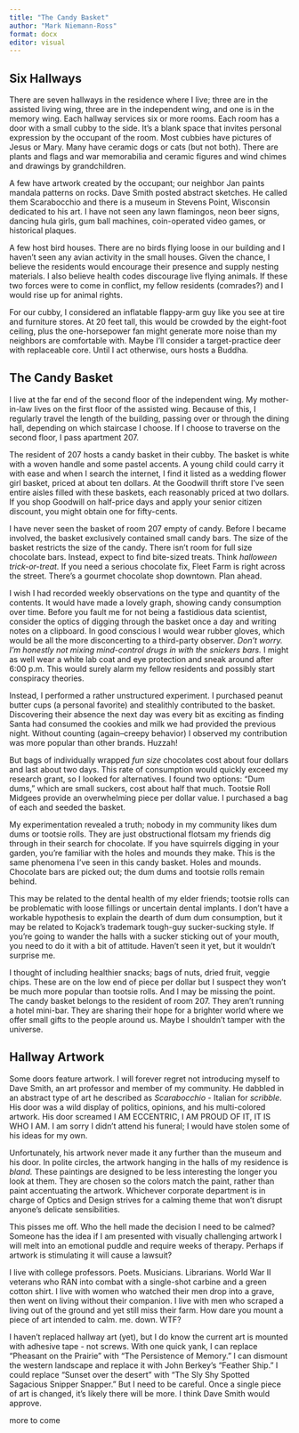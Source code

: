 ```yaml
---
title: "The Candy Basket"
author: "Mark Niemann-Ross"
format: docx
editor: visual
---
```


## Six Hallways

There are seven hallways in the residence where I live; three are in the assisted living wing, three are in the independent wing, and one is in the memory wing. Each hallway services six or more rooms. Each room has a door with a small cubby to the side. It's a blank space that invites personal expression by the occupant of the room. Most cubbies have pictures of Jesus or Mary. Many have ceramic dogs or cats (but not both). There are plants and flags and war memorabilia and ceramic figures and wind chimes and drawings by grandchildren.

A few have artwork created by the occupant; our neighbor Jan paints mandala patterns on rocks. Dave Smith posted abstract sketches. He called them Scarabocchio and there is a museum in Stevens Point, Wisconsin dedicated to his art. I have not seen any lawn flamingos, neon beer signs, dancing hula girls, gum ball machines, coin-operated video games, or historical plaques.

A few host bird houses. There are no birds flying loose in our building and I haven't seen any avian activity in the small houses. Given the chance, I believe the residents would encourage their presence and supply nesting materials. I also believe health codes discourage live flying animals. If these two forces were to come in conflict, my fellow residents (comrades?) and I would rise up for animal rights.

For our cubby, I considered an inflatable flappy-arm guy like you see at tire and furniture stores. At 20 feet tall, this would be crowded by the eight-foot ceiling, plus the one-horsepower fan might generate more noise than my neighbors are comfortable with. Maybe I'll consider a target-practice deer with replaceable core. Until I act otherwise, ours hosts a Buddha. 

## The Candy Basket

I live at the far end of the second floor of the independent wing. My mother-in-law lives on the first floor of the assisted wing. Because of this, I regularly travel the length of the building, passing over or through the dining hall, depending on which staircase I choose. If I choose to traverse on the second floor, I pass apartment 207.

The resident of 207 hosts a candy basket in their cubby. The basket is white with a woven handle and some pastel accents. A young child could carry it with ease and when I search the internet, I find it listed as a wedding flower girl basket, priced at about ten dollars. At the Goodwill thrift store I've seen entire aisles filled with these baskets, each reasonably priced at two dollars. If you shop Goodwill on half-price days and apply your senior citizen discount, you might obtain one for fifty-cents.

I have never seen the basket of room 207 empty of candy. Before I became involved, the basket exclusively contained small candy bars. The size of the basket restricts the size of the candy. There isn't room for full size chocolate bars. Instead, expect to find bite-sized treats. Think *halloween trick-or-treat.* If you need a serious chocolate fix, Fleet Farm is right across the street. There's a gourmet chocolate shop downtown. Plan ahead.

I wish I had recorded weekly observations on the type and quantity of the contents. It would have made a lovely graph, showing candy consumption over time. Before you fault me for not being a fastidious data scientist, consider the optics of digging through the basket once a day and writing notes on a clipboard. In good conscious I would wear rubber gloves, which would be all the more disconcerting to a third-party observer. *Don't worry. I'm honestly not mixing mind-control drugs in with the snickers bars.* I might as well wear a white lab coat and eye protection and sneak around after 6:00 p.m. This would surely alarm my fellow residents and possibly start conspiracy theories.

Instead, I performed a rather unstructured experiment. I purchased peanut butter cups (a personal favorite) and stealithly contributed to the basket. Discovering their absence the next day was every bit as exciting as finding Santa had consumed the cookies and milk we had provided the previous night. Without counting (again--creepy behavior) I observed my contribution was more popular than other brands. Huzzah!

But bags of individually wrapped *fun size* chocolates cost about four dollars and last about two days. This rate of consumption would quickly exceed my research grant, so I looked for alternatives. I found two options: "Dum dums," which are small suckers, cost about half that much. Tootsie Roll Midgees provide an overwhelming piece per dollar value. I purchased a bag of each and seeded the basket.

My experimentation revealed a truth; nobody in my community likes dum dums or tootsie rolls. They are just obstructional flotsam my friends dig through in their search for chocolate. If you have squirrels digging in your garden, you're familiar with the holes and mounds they make. This is the same phenomena I've seen in this candy basket. Holes and mounds. Chocolate bars are picked out; the dum dums and tootsie rolls remain behind.

This may be related to the dental health of my elder friends; tootsie rolls can be problematic with loose fillings or uncertain dental implants. I don't have a workable hypothesis to explain the dearth of dum dum consumption, but it may be related to Kojack's trademark tough-guy sucker-sucking style. If you're going to wander the halls with a sucker sticking out of your mouth, you need to do it with a bit of attitude. Haven't seen it yet, but it wouldn't surprise me.

I thought of including healthier snacks; bags of nuts, dried fruit, veggie chips. These are on the low end of piece per dollar but I suspect they won't be much more popular than tootsie rolls. And I may be missing the point. The candy basket belongs to the resident of room 207. They aren't running a hotel mini-bar. They are sharing their hope for a brighter world where we offer small gifts to the people around us. Maybe I shouldn't tamper with the universe.

## Hallway Artwork

Some doors feature artwork. I will forever regret not introducing myself to Dave Smith, an art professor and member of my community. He dabbled in an abstract type of art he described as *Scarabocchio* - Italian for *scribble*. His door was a wild display of politics, opinions, and his multi-colored artwork. His door screamed I AM ECCENTRIC, I AM PROUD OF IT, IT IS WHO I AM. I am sorry I didn't attend his funeral; I would have stolen some of his ideas for my own.

Unfortunately, his artwork never made it any further than the museum and his door. In polite circles, the artwork hanging in the halls of my residence is *bland.* These paintings are designed to be less interesting the longer you look at them. They are chosen so the colors match the paint, rather than paint accentuating the artwork. Whichever corporate department is in charge of Optics and Design strives for a calming theme that won't disrupt anyone's delicate sensibilities. 

This pisses me off. Who the hell made the decision I need to be calmed? Someone has the idea if I am presented with visually challenging artwork I will melt into an emotional puddle and require weeks of therapy. Perhaps if  artwork is stimulating it will cause a lawsuit? 

I live with college professors. Poets. Musicians. Librarians. World War II veterans who RAN into combat with a single-shot carbine and a green cotton shirt. I live with women who watched their men drop into a grave, then went on living without their companion. I live with men who scraped a living out of the ground and yet still miss their farm. How dare you mount a piece of art intended to calm. me. down. WTF?

I haven't replaced hallway art (yet), but I do know the current art is mounted with adhesive tape - not screws. With one quick yank, I can replace "Pheasant on the Prairie" with "The Persistence of Memory." I can dismount the western landscape and replace it with John Berkey's "Feather Ship." I could replace "Sunset over the desert" with "The Sly Shy Spotted Sagacious Snipper Snapper." But I need to be careful. Once a single piece of art is changed, it's likely there will be more. I think Dave Smith would approve.

more to come

